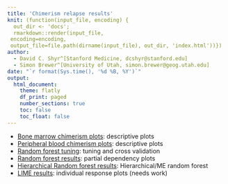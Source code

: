 ```yaml
---
title: 'Chimerism relapse results'
knit: (function(input_file, encoding) {
  out_dir <- 'docs';
  rmarkdown::render(input_file,
 encoding=encoding,
 output_file=file.path(dirname(input_file), out_dir, 'index.html'))})
author:
  - David C. Shyr^[Stanford Medicine, dcshyr@stanford.edu]
  - Simon Brewer^[University of Utah, simon.brewer@geog.utah.edu]
date: "`r format(Sys.time(), '%d %B, %Y')`"
output:
  html_document:
    theme: flatly
    df_print: paged
    number_sections: true
    toc: false
    toc_float: false
---
```



- [Bone marrow chimerism plots][bmc_plots]: descriptive plots
- [Peripheral blood chimerism plots][pbc_plots]: descriptive plots
- [Random forest tuning][rf_tuning]: tuning and cross validation
- [Random forest results][rf_predict]: partial dependency plots
- [Hierarchical Random forest results][rf_merf]: Hierarchical/ME random forest
- [LIME results][rf_lime]: individual response plots (needs work)

[bmc_plots]: https://simonbrewer.github.io/chimerism_ml/plots_bmc.html
[pbc_plots]: https://simonbrewer.github.io/chimerism_ml/plots_pbc.html
[rf_tuning]: https://simonbrewer.github.io/chimerism_ml/rf_tuning.html
[rf_predict]: https://simonbrewer.github.io/chimerism_ml/rf_predict.html
[rf_merf]: https://simonbrewer.github.io/chimerism_ml/rf_merf.html
[rf_lime]: https://simonbrewer.github.io/chimerism_ml/rf_lime.html


